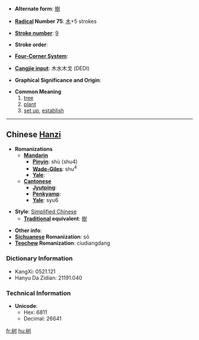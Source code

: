 * '''Alternate form''': [[樹]]

* '''[[Wiktionary:Chinese radical index| Radical]] Number 75''': [[Wiktionary:Chinese radical index 木|木]]+5 strokes

* '''[[Wiktionary:Chinese total strokes index|Stroke number]]''': [[Wiktionary:Chinese total strokes index 9|9]]

* '''Stroke order''': 

* '''[[Wiktionary:Chinese four corner index|Four-Corner System]]''': 

* '''[[Wiktionary:Chinese Cangjie index|Cangjie input]]''': 木水木戈 (DEDI)

* '''Graphical Significance and Origin''': 

* '''Common Meaning'''
*# [[tree]]
*# [[plant]]
*# [[set up]], [[establish]]

----

== Chinese [[Hanzi]] ==

* '''Romanizations'''
** '''[[Mandarin]]'''
*** '''[[Pinyin]]''': shù (shu4)
*** '''[[Wade-Giles]]''': shu<sup>4</sup>
*** '''[[Yale]]''': 
** '''[[Cantonese]]'''
*** '''[[Jyutping]]''':
*** '''[[Penkyamp]]''': 
*** '''[[Yale]]''': syu6

* '''Style''': [[Simplified Chinese]] 
** '''[[Traditional Chinese|Traditional]] equivalent''': [[樹]]

* '''Other info''': 
*'''[[Sichuanese]] Romanization''': sō
*'''[[Teochew]] Romanization''': ciudiangdang

=== Dictionary Information ===

* KangXi: 0521.121
* Hanyu Da Zidian: 21191.040

=== Technical Information ===

* '''Unicode''':
** Hex: 6811
** Decimal: 26641

[[fr:树]]
[[hu:树]]